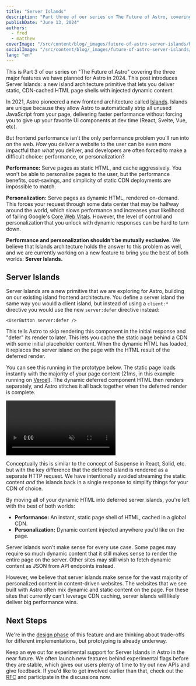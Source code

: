 ```yaml
---
title: "Server Islands"
description: "Part three of our series on The Future of Astro, covering a new island architecture pattern for dynamic content rendered inside of fast, CDN-cached static pages."
publishDate: "June 13, 2024"
authors:
  - fred
  - matthew
coverImage: "/src/content/blog/_images/future-of-astro-server-islands/header-astro-server-islands.webp"
socialImage: "/src/content/blog/_images/future-of-astro-server-islands/og-astro-server-islands.jpg"
lang: "en"
---
```



<BlogSummary>
  This is Part 3 of our series on "The Future of Astro" covering the three major features we have planned for Astro in 2024. This post introduces Server Islands: a new island architecture primitive that lets you deliver static, CDN-cached HTML page shells with injected dynamic content.
</BlogSummary>

In 2021, Astro pioneered a new frontend architecture called [Islands](https://docs.astro.build/en/concepts/islands/). Islands are unique because they allow Astro to automatically strip all unused JavaScript from your page, delivering faster performance without forcing you to give up your favorite UI components at dev time (React, Svelte, Vue, etc). 

But frontend performance isn't the only performance problem you'll run into on the web. *How* you deliver a website to the user can be even more impactful than *what* you deliver, and developers are often forced to make a difficult choice: performance, or personalization?

**Performance:** Serve pages as static HTML, and cache aggressively. You won't be able to personalize pages to the user, but the performance benefits, cost-savings, and simplicity of static CDN deployments are impossible to match.

**Personalization:** Serve pages as dynamic HTML, rendered on-demand. This forces your request through some data center that may be halfway around the world, which slows performance and increases your likelihood of failing Google's [Core Web Vitals](https://web.dev/articles/vitals). However, the level of control and personalization that you unlock with dynamic responses can be hard to turn down.

**Performance and personalization shouldn't be mutually exclusive.** We believe that Islands architecture holds the answer to this problem as well, and we are currently working on a new feature to bring you the best of both worlds: **Server Islands.**

## Server Islands

Server Islands are a new primitive that we are exploring for Astro, building on our existing island frontend architecture. You define a server island the same way you would a client island, but instead of using a `client:*` directive you would use the new `server:defer` directive instead:

```astro
<UserButton server:defer />
```

This tells Astro to skip rendering this component in the initial response and "defer" its render to later. This lets you cache the static page behind a CDN with some initial placeholder content. When the dynamic HTML has loaded, it replaces the server island on the page with the HTML result of the deferred render.

You can see this running in the prototype below. The static page loads instantly with the majority of your page content (21ms, in this example running on [Vercel](https://vercel.com/)). The dynamic deferred component HTML then renders separately, and Astro stitches it all back together when the deferred render is complete.

<video autoplay loop muted playsinline>
	<source src="/assets/blog/future-of-astro/ServerDefer.mp4" type="video/mp4" />
	Sorry, your browser doesn't support embedded videos.
</video>

Conceptually this is similar to the concept of Suspense in React, Solid, etc. but with the key difference that the deferred island is rendered as a separate HTTP request. We have intentionally avoided streaming the static content *and* the islands back in a single response to simplify things for your CDN of choice.

<BlogContentImage src={islandDiag} alt="A diagram showing the server island population parts of the page from the server." />

By moving all of your dynamic HTML into deferred server islands, you're left with the best of both worlds: 
- **Performance:** An instant, static page shell of HTML, cached in a global CDN.
- **Personalization:** Dynamic content injected anywhere you'd like on the page.

Server islands won't make sense for every use case. Some pages may require so much dynamic content that it still makes sense to render the entire page on the server. Other sites may still wish to fetch dynamic content as JSON from API endpoints instead. 

However, we believe that server islands make sense for the vast majority of personalized content in content-driven websites. The websites that we see built with Astro often mix dynamic and static content on the page. For these sites that currently can't leverage CDN caching, server islands will likely deliver big performance wins.

## Next Steps

We're in the [design phase](https://github.com/withastro/roadmap/issues/945) of this feature and are thinking about trade-offs for different implementations, but prototyping is already underway.

Keep an eye out for experimental support for Server Islands in Astro in the near future. We often launch new features behind experimental flags before they are stable, which gives our users plenty of time to try out new APIs and give feedback. If you'd like to get involved earlier than that, check out the [RFC](https://github.com/withastro/roadmap/issues/945) and participate in the discussions now.
